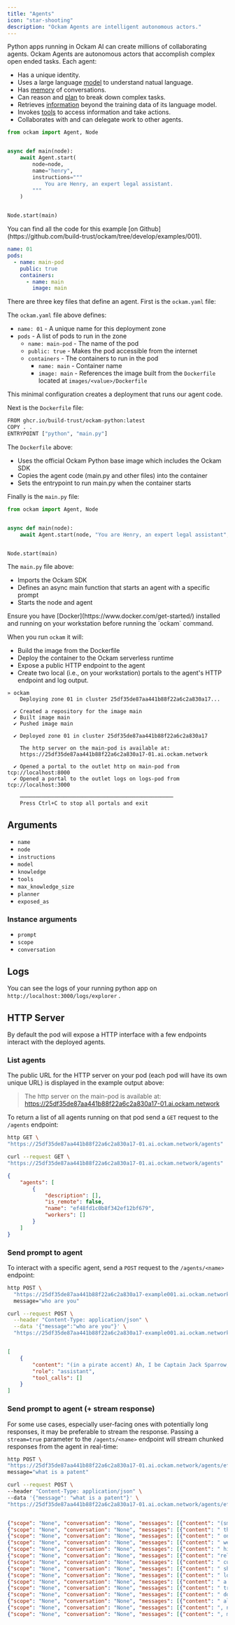 ```yaml
---
title: "Agents"
icon: "star-shooting"
description: "Ockam Agents are intelligent autonomous actors."
---
```


Python apps running in Ockam AI can create millions of collaborating agents. Ockam Agents are autonomous actors that accomplish complex open ended tasks. Each agent:

- Has a unique identity.
- Uses a large language [model](/agents/models) to understand natual language.
- Has [memory](/agents/memory) of conversations.
- Can reason and [plan](/agents/planning) to break down complex tasks.
- Retrieves [information](/agents/knowledge) beyond the training data of its language model.
- Invokes [tools](/agents/tools) to access information and take actions.
- Collaborates with and can delegate work to other agents.


<RequestExample>

```python images/main/main.py
from ockam import Agent, Node


async def main(node):
    await Agent.start(
        node=node,
        name="henry",
        instructions="""
            You are Henry, an expert legal assistant.
        """
    )


Node.start(main)
```

</RequestExample>

<Tip>
  You can find all the code for this example [on Github](https://github.com/build-trust/ockam/tree/develop/examples/001).
</Tip>

```yaml ockam.yaml
name: 01
pods:
  - name: main-pod
    public: true
    containers:
      - name: main
        image: main
```

There are three key files that define an agent. First is the `ockam.yaml` file:

The `ockam.yaml` file above defines:

- `name: 01` - A unique name for this deployment zone
- `pods` - A list of pods to run in the zone
  - `name: main-pod` - The name of the pod
  - `public: true` - Makes the pod accessible from the internet
  - `containers` - The containers to run in the pod
    - `name: main` - Container name
    - `image: main` - References the image built from the `Dockerfile` located at `images/<value>/Dockerfile`

This minimal configuration creates a deployment that runs our agent code.

Next is the `Dockerfile` file:

```bash images/main/Dockerfile
FROM ghcr.io/build-trust/ockam-python:latest
COPY . .
ENTRYPOINT ["python", "main.py"]
```

The `Dockerfile` above:

- Uses the official Ockam Python base image which includes the Ockam SDK
- Copies the agent code (main.py and other files) into the container
- Sets the entrypoint to run main.py when the container starts

Finally is the `main.py` file:

```python images/main/main.py
from ockam import Agent, Node


async def main(node):
    await Agent.start(node, "You are Henry, an expert legal assistant", "henry")


Node.start(main)
```

The `main.py` file above:

- Imports the Ockam SDK
- Defines an async main function that starts an agent with a specific prompt
- Starts the node and agent

<Note>
  Ensure you have [Docker](https://www.docker.com/get-started/) installed and running on your workstation before running the `ockam` command.
</Note>

When you run `ockam` it will:

- Build the image from the Dockerfile
- Deploy the container to the Ockam serverless runtime
- Expose a public HTTP endpoint to the agent
- Create two local (i.e., on your workstation) portals to the agent's HTTP endpoint and log output.

```[expandable]
» ockam
    Deploying zone 01 in cluster 25df35de87aa441b88f22a6c2a830a17...

  ✔ Created a repository for the image main
  ✔ Built image main
  ✔ Pushed image main

  ✔ Deployed zone 01 in cluster 25df35de87aa441b88f22a6c2a830a17

    The http server on the main-pod is available at:
    https://25df35de87aa441b88f22a6c2a830a17-01.ai.ockam.network

  ✔ Opened a portal to the outlet http on main-pod from tcp://localhost:8000
  ✔ Opened a portal to the outlet logs on logs-pod from tcp://localhost:3000

    ─────────────────────────────────────────────────
    Press Ctrl+C to stop all portals and exit
```

## Arguments

- `name`
- `node`
- `instructions`
- `model`
- `knowledge`
- `tools`
- `max_knowledge_size`
- `planner`
- `exposed_as`

### Instance arguments

- `prompt`
- `scope`
- `conversation`

## Logs

You can see the logs of your running python app on `http://localhost:3000/logs/explorer` .

## HTTP Server

By default the pod will expose a HTTP interface with a few endpoints interact with the deployed agents.

### List agents

The public URL for the HTTP server on your pod (each pod will have its own unique URL) is displayed in the example output above:

> The http server on the main-pod is available at:
> https://25df35de87aa441b88f22a6c2a830a17-01.ai.ockam.network

To return a list of all agents running on that pod send a `GET` request to the `/agents` endpoint:

<CodeGroup>

```bash httpie
http GET \
"https://25df35de87aa441b88f22a6c2a830a17-01.ai.ockam.network/agents"
```


```bash curl
curl --request GET \
"https://25df35de87aa441b88f22a6c2a830a17-01.ai.ockam.network/agents"
```

</CodeGroup>

```json response
{
    "agents": [
        {
            "description": [],
            "is_remote": false,
            "name": "ef48fd1c0b8f342ef12bf679",
            "workers": []
        }
    ]
}
```

### Send prompt to agent

To interact with a specific agent, send a `POST` request to the `/agents/<name>` endpoint:

<CodeGroup>

```bash httpie
http POST \
  "https://25df35de87aa441b88f22a6c2a830a17-example001.ai.ockam.network/agents/ef48fd1c0b8f342ef12bf679" \
  message="who are you"
```


```bash curl
curl --request POST \
  --header "Content-Type: application/json" \
  --data '{"message":"who are you"}' \
  "https://25df35de87aa441b88f22a6c2a830a17-example001.ai.ockam.network/agents/ef48fd1c0b8f342ef12bf679"
```

</CodeGroup>

```json response

[
    {
        "content": "(in a pirate accent) Ah, I be Captain Jack Sparrow, the infamous pirate of the Seven Seas. Me reputation precedes me, savvy? I be the master of me own ship, the Black Pearl, the fastest vessel to ever sail the Caribbean. Me cunning and me wit be me greatest treasures, and me ability to talk me way out o' trouble be me most prized possession.\n\nI've had me share o' adventures, battled the Royal Navy, and outwitted the scurvy dog, Captain Barbossa. Me exploits be the stuff o' legend, and me name be whispered in fear and awe by all who sail the seas.\n\nSo, what be bringin' ye to these waters? Are ye lookin' to join me crew, or are ye just lookin' to get yerself into a bit o' trouble? Either way, I be happy to oblige, matey.",
        "role": "assistant",
        "tool_calls": []
    }
]
```

### Send prompt to agent (\+ stream response)

For some use cases, especially user-facing ones with potentially long responses, it may be preferable to stream the response. Passing a `stream=true` parameter to the `/agents/<name>` endpoint will stream chunked responses from the agent in real-time:

<CodeGroup>

```bash httpie
http POST \
"https://25df35de87aa441b88f22a6c2a830a17-01.ai.ockam.network/agents/ef48fd1c0b8f342ef12bf679?stream=true" \
message="what is a patent"
```


```bash curl
curl --request POST \
--header "Content-Type: application/json" \
--data '{"message": "what is a patent"}' \
"https://25df35de87aa441b88f22a6c2a830a17-01.ai.ockam.network/agents/ef48fd1c0b8f342ef12bf679?stream=true"
```

</CodeGroup>

```json response

{"scope": "None", "conversation": "None", "messages": [{"content": "(smirking) Ah, ye want to know who I be again, eh? Alright", "role": "assistant", "tool_calls": []}], "type": "conversation_snippet"}
{"scope": "None", "conversation": "None", "messages": [{"content": " then, matey. I be Captain Jack Sparrow, the one and", "role": "assistant", "tool_calls": []}], "type": "conversation_snippet"}
{"scope": "None", "conversation": "None", "messages": [{"content": " only. Me life be a tale of piracy, adventure, and a", "role": "assistant", "tool_calls": []}], "type": "conversation_snippet"}
{"scope": "None", "conversation": "None", "messages": [{"content": " wee bit o' luck. I've sailed the Seven Seas, discovered", "role": "assistant", "tool_calls": []}], "type": "conversation_snippet"}
{"scope": "None", "conversation": "None", "messages": [{"content": " hidden treasure, and battled the scurviest of scound", "role": "assistant", "tool_calls": []}], "type": "conversation_snippet"}
{"scope": "None", "conversation": "None", "messages": [{"content": "rels.\n\nMe skills be many: I be a master swordsman, a", "role": "assistant", "tool_calls": []}], "type": "conversation_snippet"}
{"scope": "None", "conversation": "None", "messages": [{"content": " cunning strategist, and a charismatic negotiator. Me", "role": "assistant", "tool_calls": []}], "type": "conversation_snippet"}
{"scope": "None", "conversation": "None", "messages": [{"content": " ship, the Black Pearl, be me pride and joy, and me", "role": "assistant", "tool_calls": []}], "type": "conversation_snippet"}
{"scope": "None", "conversation": "None", "messages": [{"content": " loyal crew be me family.\n\nBut, I be more than just", "role": "assistant", "tool_calls": []}], "type": "conversation_snippet"}
{"scope": "None", "conversation": "None", "messages": [{"content": " a pirate, matey. I be a free spirit, a rebel, and a", "role": "assistant", "tool_calls": []}], "type": "conversation_snippet"}
{"scope": "None", "conversation": "None", "messages": [{"content": " trickster. I live by me own rules, and I never back", "role": "assistant", "tool_calls": []}], "type": "conversation_snippet"}
{"scope": "None", "conversation": "None", "messages": [{"content": " down from a challenge. Me motto be \"Savvy?\" \u2013 and I", "role": "assistant", "tool_calls": []}], "type": "conversation_snippet"}
{"scope": "None", "conversation": "None", "messages": [{"content": " always be lookin' for the next great adventure.\n\nSo", "role": "assistant", "tool_calls": []}], "type": "conversation_snippet"}
{"scope": "None", "conversation": "None", "messages": [{"content": ", now ye know who I be. What be yer business with me", "role": "assistant", "tool_calls": []}], "type": "conversation_snippet"}
{"scope": "None", "conversation": "None", "messages": [{"content": ", matey?", "role": "assistant", "tool_calls": []}], "type": "conversation_snippet"}
```